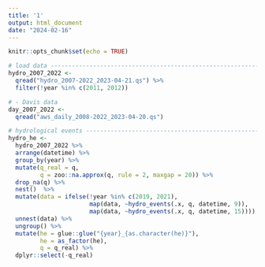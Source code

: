 ```yaml
---
title: '1'
output: html_document
date: "2024-02-16"
---
```


```r
knitr::opts_chunk$set(echo = TRUE)
```

```r
# load data ---------------------------------------------------------------
hydro_2007_2022 <- 
  qread("hydro_2007-2022_2023-04-21.qs") %>% 
  filter(!year %in% c(2011, 2012))

# - Davis data
day_2007_2022 <- 
  qread("aws_daily_2008-2022_2023-04-20.qs")

# hydrological events -----------------------------------------------------
hydro_he <- 
  hydro_2007_2022 %>% 
  arrange(datetime) %>% 
  group_by(year) %>% 
  mutate(q_real = q,
         q = zoo::na.approx(q, rule = 2, maxgap = 20)) %>%
  drop_na(q) %>% 
  nest()  %>% 
  mutate(data = ifelse(!year %in% c(2019, 2021),
                       map(data, ~hydro_events(.x, q, datetime, 9)),
                       map(data, ~hydro_events(.x, q, datetime, 15)))) %>%
  unnest(data) %>% 
  ungroup() %>% 
  mutate(he = glue::glue("{year}_{as.character(he)}"),
         he = as_factor(he),
         q = q_real) %>% 
  dplyr::select(-q_real)
```

